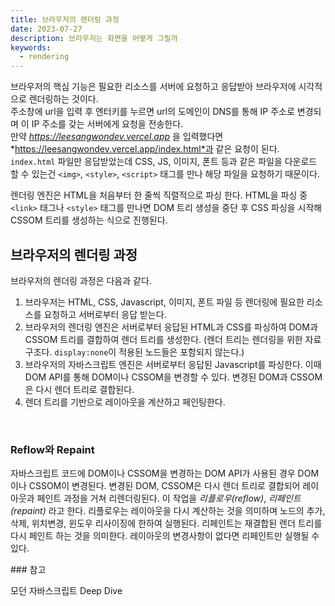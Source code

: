```yaml
---
title: 브라우저의 렌더링 과정
date: 2023-07-27
description: 브라우저는 화면을 어떻게 그릴까
keywords:
  - rendering
---
```


브라우저의 핵심 기능은 필요한 리소스를 서버에 요청하고 응답받아 브라우저에 시각적으로 렌더링하는 것이다.<br/>
주소창에 url을 입력 후 엔터키를 누르면 url의 도메인이 DNS를 통해 IP 주소로 변경되며 이 IP 주소를 갖는 서버에게 요청을 전송한다.<br/>
만약 *https://leesangwondev.vercel.app* 을 입력했다면 *https://leesangwondev.vercel.app/index.html*과 같은 요청이 된다.
`index.html` 파일만 응답받았는데 CSS, JS, 이미지, 폰트 등과 같은 파일을 다운로드 할 수 있는건 `<img>`, `<style>`, `<script>` 태그를 만나 해당 파일을 요청하기 때문이다.

렌더링 엔진은 HTML을 처음부터 한 줄씩 직렬적으로 파싱 한다. HTML을 파싱 중 `<link>` 태그나 `<style>` 태그를 만나면 DOM 트리 생성을 중단 후 CSS 파싱을 시작해 CSSOM 트리를 생성하는 식으로 진행된다.

## 브라우저의 렌더링 과정

브라우저의 렌더링 과정은 다음과 같다.

1. 브라우저는 HTML, CSS, Javascript, 이미지, 폰트 파일 등 렌더링에 필요한 리소스를 요청하고 서버로부터 응답 받는다.
2. 브라우저의 렌더링 엔진은 서버로부터 응답된 HTML과 CSS를 파싱하여 DOM과 CSSOM 트리를 결합하여 렌더 트리를 생성한다. (렌더 트리는 렌더링을 위한 자료구조다. `display:none`이 적용된 노드들은 포함되지 않는다.)
3. 브라우저의 자바스크립트 엔진은 서버로부터 응답된 Javascript를 파싱한다. 이때 DOM API를 통해 DOM이나 CSSOM을 변경할 수 있다. 변경된 DOM과 CSSOM은 다시 렌더 트리로 결합된다.
4. 렌더 트리를 기반으로 레이아웃을 계산하고 페인팅한다.

<br />

### Reflow와 Repaint

자바스크립트 코드에 DOM이나 CSSOM을 변경하는 DOM API가 사용된 경우 DOM이나 CSSOM이 변경된다. 변경된 DOM, CSSOM은 다시 렌더 트리로 결합되어 레이아웃과 페인트 과정을 거쳐 리렌더링된다. 이 작업을 _리플로우(reflow)_, _리페인트(repaint)_ 라고 한다.
리플로우는 레이아웃을 다시 계산하는 것을 의미하며 노드의 추가, 삭제, 위치변경, 윈도우 리사이징에 한하여 실행된다. 리페인트는 재결합된 렌더 트리를 다시 페인트 하는 것을 의미한다.
레이아웃의 변경사항이 없다면 리페인트만 실행될 수 있다.

<div className="post_ref">
  ### 참고
  <p>모던 자바스크립트 Deep Dive</p>
</div>

